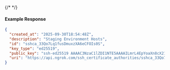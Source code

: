 {/* <!-- Code generated for API Clients. DO NOT EDIT. --> */}

#### Example Response
```json
{
  "created_at": "2025-09-30T18:54:48Z",
  "description": "Staging Environment Hosts",
  "id": "sshca_33Qo7Lq1fusDmuxzXA6eCFOIs0S",
  "key_type": "ed25519",
  "public_key": "ssh-ed25519 AAAAC3NzaC1lZDI1NTE5AAAAILmrL4EpYoaXn8cX21k7E7TYmGsGPsuDxjEuMu3xBgh2",
  "uri": "https://api.ngrok.com/ssh_certificate_authorities/sshca_33Qo7Lq1fusDmuxzXA6eCFOIs0S"
}

```